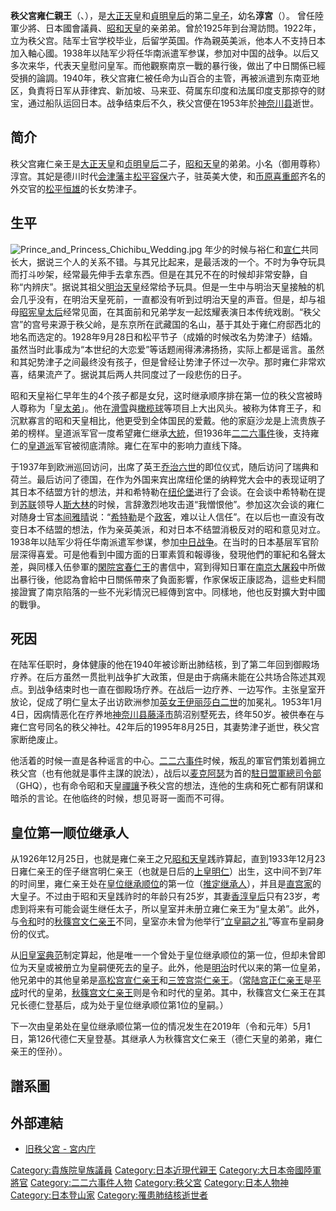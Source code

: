 {{Unreferenced|time=2022-05-01T03:32:18+00:00}}
{{東亞男性歷史人物
|名稱=秩父宮雍仁親王
|身份=親王、陸軍軍人、國會議員
|圖片名稱=Chichibunomiya Yasuhito.jpg
|圖片大小=200px
|國家={{EOJ}}
|名=雍仁
|封爵=[[親王|親王]]
|幼名=淳宮
|妻=雍仁親王妃勢津子（松平節子）（1909-1995）
|妻之父 =[[松平恆雄|松平恆雄]]（1877-1949）
|妻之母 =[[松平信子|松平信子]]（1886-1969）
|父親=[[大正天皇|大正天皇]]
|母親=[[貞明皇后|貞明皇后]]
|出生日期   ={{birth date|1902|6|25}}<br/>（[[明治|明治]]三十五年）
|出生地點  ={{EOJ}}[[東京府|東京府]][[東京市|東京市]][[赤坂區|赤坂區]][[東宮御所|青山御所]]（現為[[東京都|東京都]]赤坂[[東宮御所|東宮御所]]）
|逝世日期   ={{death date and age|1953|1|4|1902|6|25}} <br/>（[[昭和|昭和]]二十八年）
|逝世地點 ={{JPN}}[[神奈川縣|神奈川縣]][[藤澤市|藤澤市]]鵠沼別邸
|墓葬={{JPN}}[[东京都|东京都]][[文京区|文京区]]{{link-ja|丰岛冈墓地|豊島岡墓地}}
|}}

'''秩父宮雍仁親王'''（{{jpn|j=秩父宮雍仁親王|hg=ちちぶのみや やすひとしんのう|rm=Chichibu-no-miya Yasuhito Shinnō|f=y}}、{{bd|1902年|6月25日|1953年|1月4日|catIdx=C}}），是[[大正天皇|大正天皇]]和[[貞明皇后|貞明皇后]]的第二[[皇子|皇子]]，幼名'''淳宮'''（{{jpn|j=淳宮|hg=あつのみや|rm=Atsu no miya|link=no}}）。 曾任陸軍少將、日本國會議員、[[昭和天皇|昭和天皇]]的亲弟弟。曾於1925年到台灣訪問。1922年，立为秩父宫。陆军士官学校毕业，后留学英国。作為親英美派，他本人不支持日本加入軸心國。1938年以陆军少将任华南派遣军参谋，参加对中国的战争。以后又多次来华，代表天皇慰问皇军。而他觀察南京一戰的暴行後，做出了中日關係已經受損的論調。1940年，秩父宫雍仁被任命为山百合的主管，再被派遣到东南亚地区，負責将日军从菲律宾、新加坡、马来亚、荷属东印度和法属印度支那掠夺的财宝，通过船队运回日本。战争结束后不久，秩父宫便在1953年於[[神奈川县|神奈川县]]逝世。

==简介==
秩父宫雍仁亲王是[[大正天皇|大正天皇]]和[[贞明皇后|贞明皇后]]二子，[[昭和天皇|昭和天皇]]的弟弟。小名（御用尊称）淳宫。其妃是德川时代[[会津藩|会津藩]]主[[松平容保|松平容保]]六子，驻英美大使，和[[币原喜重郎|币原喜重郎]]齐名的外交官的[[松平恒雄|松平恒雄]]的长女势津子。

==生平==
[[File:Prince_and_Princess_Chichibu_Wedding.jpg|thumb]]
年少的时候与裕仁和[[高松宮宣仁親王|宣仁]]共同长大，据说三个人的关系不错。与其兄比起来，是最活泼的一个。不时为争夺玩具而打斗吵架，经常最先伸手去拿东西。但是在其兄不在的时候却非常安静，自称“内辨庆”。据说其祖父[[明治天皇|明治天皇]]经常给予玩具。但是一生中与明治天皇接触的机会几乎没有，在明治天皇死前，一直都没有听到过明治天皇的声音。但是，却与祖母[[昭宪皇太后|昭宪皇太后]]经常见面，在其面前和兄弟学友一起炫耀表演日本传统戏剧。“秩父宫”的宫号来源于秩父岭，是东京所在武藏国的名山，基于其处于雍仁府邸西北的地名而选定的。1928年9月28日和松平节子（成婚的时候改名为势津子）结婚。虽然当时此事成为“本世纪的大恋爱”等话题闹得沸沸扬扬，实际上都是谣言。虽然和其妃势津子之间最终没有孩子，但是曾经让势津子怀过一次孕。那时雍仁非常欢喜，结果流产了。据说其后两人共同度过了一段悲伤的日子。

昭和天皇裕仁早年生的4个孩子都是女兒，这时继承顺序排在第一位的秩父宫被時人尊称为「[[皇太弟|皇太弟]]」。他在[[滑雪|滑雪]]與[[橄榄球|橄榄球]]等项目上大出风头。被称为体育王子，和沉默寡言的昭和天皇相比，他更受到全体国民的爱戴。他的家庭沙龙是上流贵族子弟的榜样。皇道派军官一度希望雍仁继承[[大統|大統]]，但1936年[[二二六事件|二二六事件]]後，支持雍仁的[[皇道派|皇道派]]军官被彻底清除。雍仁在军中的影响力直线下降。
    
于1937年到欧洲巡回访问，出席了英王[[乔治六世|乔治六世]]的即位仪式，随后访问了瑞典和荷兰。最后访问了德国，在作为外国来宾出席纽伦堡的纳粹党大会中的表现证明了其日本不结盟方针的想法，并和希特勒在[[纽伦堡|纽伦堡]]进行了会谈。在会谈中希特勒在提到[[苏联|苏联]]领导人[[斯大林|斯大林]]的时候，言辞激烈地攻击道“我憎恨他”。参加这次会谈的雍仁对随身士官[[本间雅晴|本间雅晴]]说：“[[希特勒|希特勒]]是个[[政客|政客]]，难以让人信任”。在以后也一直没有改变日本不结盟的想法，作为亲英美派，和对日本不结盟消极反对的昭和意见对立。1938年以陆军少将任华南派遣军参谋，参加[[中国抗日战争|中日战争]]。在当时的日本基层军官阶层深得喜爱。可是他看到中國方面的日軍素質和報導後，發現他們的軍紀和名聲太差，與同樣入伍參軍的[[閑院宮春仁王|閑院宮春仁王]]的書信中，寫到得知日軍在[[南京大屠殺|南京大屠殺]]中所做出暴行後，他認為會給中日關係帶來了負面影響，作家保坂正康認為，這些史料間接證實了南京陷落的一些不光彩情況已經傳到宮中。同樣地，他也反對擴大對中國的戰爭。

==死因==
在陆军任职时，身体健康的他在1940年被诊断出肺结核，到了第二年回到御殿场疗养。在后方虽然一贯批判战争扩大政策，但是由于病痛未能在公共场合陈述其观点。到战争结束时也一直在御殿场疗养。在战后一边疗养、一边写作。主张皇室开放论，促成了明仁皇太子出访欧洲参加[[英女王|英女王]][[伊丽莎白二世|伊丽莎白二世]]的加冕礼。1953年1月4日，因病情恶化在疗养地[[神奈川县|神奈川县]][[藤泽市|藤泽市]]鹄沼别墅死去，终年50岁。被供奉在与雍仁宫号同名的秩父神社。42年后的1995年8月25日，其妻势津子逝世，秩父宫家断绝废止。

他活着的时候一直是各种谣言的中心。[[二二六事件|二二六事件]]时候，叛乱的軍官們策划着拥立秩父宫（也有他就是事件主謀的說法），战后以[[麦克阿瑟|麦克阿瑟]]为首的[[駐日盟軍總司令部|駐日盟軍總司令部]]（GHQ），也有命令昭和天皇[[禪讓|禪讓]]予秩父宫的想法，连他的生病和死亡都有阴谋和暗杀的言论。在他临终的时候，想见哥哥一面而不可得。
==皇位第一顺位继承人==
从1926年12月25日，也就是雍仁亲王之兄[[昭和天皇|昭和天皇]]践祚算起，直到1933年12月23日雍仁亲王的侄子继宫明仁亲王（也就是日后的[[上皇明仁|上皇明仁]]）出生，这中间不到7年的时间里，雍仁亲王处在[[日本皇位继承顺位|皇位继承顺位]]的第一位（[[推定继承人|推定继承人]]），并且是[[直宫家|直宫家]]的大皇子。不过由于昭和天皇践祚时的年龄只有25岁，其妻[[香淳皇后|香淳皇后]]只有23岁，考虑到将来有可能会诞生继任太子，所以皇室并未册立雍仁亲王为“皇太弟”。此外，与[[令和|令和]]时的[[秋篠宫文仁亲王|秋篠宫文仁亲王]]不同，皇室亦未曾为他举行“[[立皇嗣之礼|立皇嗣之礼]]”等宣布皇嗣身份的仪式。

从[[皇室典范#旧皇室典范|旧皇室典范]]制定算起，他是唯一一个曾处于皇位继承顺位的第一位，但却未曾即位为天皇或被册立为皇嗣便死去的皇子。此外，他是[[明治|明治]]时代以来的第一位皇弟，他兄弟中的其他皇弟是[[高松宫宣仁亲王|高松宫宣仁亲王]]和[[三笠宫崇仁亲王|三笠宫崇仁亲王]]。（[[常陆宫正仁亲王|常陆宫正仁亲王]]是[[平成|平成]]时代的皇弟，[[秋篠宫文仁亲王|秋篠宫文仁亲王]]则是令和时代的皇弟。其中，秋篠宫文仁亲王在其兄长德仁登基后，成为处于皇位继承顺位第1位的皇嗣。）

下一次由皇弟处在皇位继承顺位第一位的情况发生在2019年（令和元年）5月1日，第126代德仁天皇登基。其继承人为秋篠宫文仁亲王（德仁天皇的弟弟，雍仁亲王的侄孙）。

==譜系圖==
{{明治以來日本皇室}}

==外部連結==
*[https://www.kunaicho.go.jp/about/history/history12.html 旧秩父宮 - 宮内庁]

{{Authority control}}
{{DEFAULTSORT:Chichibu-no-miya Yasuhito Shinnō}}
[[Category:貴族院皇族議員|Category:貴族院皇族議員]]
[[Category:日本近現代親王|Category:日本近現代親王]]

[[Category:大日本帝國陸軍將官|Category:大日本帝國陸軍將官]]
[[Category:二二六事件人物|Category:二二六事件人物]]
[[Category:秩父宮|Category:秩父宮]]
[[Category:日本人物神|Category:日本人物神]]
[[Category:日本登山家|Category:日本登山家]]
[[Category:罹患肺结核逝世者|Category:罹患肺结核逝世者]]